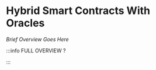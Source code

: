 # Hybrid Smart Contracts With Oracles

_Brief Overview Goes Here_


<DocCardList />

:::info FULL OVERVIEW ?

<QuestButton
  text="Go To Campaign Page"
  link="https://app.stackup.dev/campaign_page/1672975410754x240652046042660860"
/>

:::
